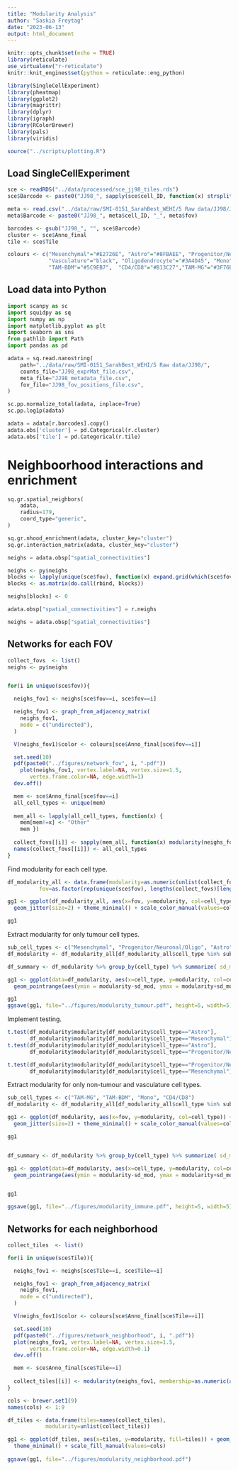 ```yaml
---
title: "Modularity Analysis"
author: "Saskia Freytag"
date: "2023-06-13"
output: html_document
---
```


```r
knitr::opts_chunk$set(echo = TRUE)
library(reticulate)
use_virtualenv("r-reticulate")
knitr::knit_engines$set(python = reticulate::eng_python)

library(SingleCellExperiment)
library(pheatmap)
library(ggplot2)
library(magrittr)
library(dplyr)
library(igraph)
library(RColorBrewer)
library(pals)
library(viridis)

source("../scripts/plotting.R")
```

## Load SingleCellExperiment

```r
sce <- readRDS("../data/processed/sce_jj98_tiles.rds")
sce$Barcode <- paste0("JJ98_", sapply(sce$cell_ID, function(x) strsplit(x, "_", fixed=TRUE)[[1]][4]), "_", sce$fov)

meta <- read.csv("../data/raw/SMI-0151_SarahBest_WEHI/5 Raw data/JJ98/JJ98_metadata_file.csv")
meta$Barcode <- paste0("JJ98_", meta$cell_ID, "_", meta$fov)

barcodes <- gsub("JJ98_", "", sce$Barcode)
cluster <- sce$Anno_final
tile <- sce$Tile

colours <- c("Mesenchymal"="#E2726E", "Astro"="#8FBAEE", "Progenitor/Neuronal/Oligo"="#E5F9BC",
             "Vasculature"="black", "Oligodendrocyte"="#3A4D45", "Mono"="#AB81CB", 
             "TAM-BDM"="#5C9EB7",  "CD4/CD8"="#B13C27","TAM-MG"="#3F76B2")
```

## Load data into Python

```python
import scanpy as sc
import squidpy as sq
import numpy as np
import matplotlib.pyplot as plt
import seaborn as sns
from pathlib import Path
import pandas as pd

adata = sq.read.nanostring(
    path="../data/raw/SMI-0151_SarahBest_WEHI/5 Raw data/JJ98/",
    counts_file="JJ98_exprMat_file.csv",
    meta_file="JJ98_metadata_file.csv",
    fov_file="JJ98_fov_positions_file.csv",
)

sc.pp.normalize_total(adata, inplace=True)
sc.pp.log1p(adata)

adata = adata[r.barcodes].copy()
adata.obs['cluster'] = pd.Categorical(r.cluster)
adata.obs['tile'] = pd.Categorical(r.tile)
```

# Neighboorhood interactions and enrichment

```python
sq.gr.spatial_neighbors(
    adata,
    radius=179,
    coord_type="generic",
)

sq.gr.nhood_enrichment(adata, cluster_key="cluster")
sq.gr.interaction_matrix(adata, cluster_key="cluster")

neighs = adata.obsp["spatial_connectivities"]
```

```r
neighs <- py$neighs
blocks <- lapply(unique(sce$fov), function(x) expand.grid(which(sce$fov==x), which(sce$fov!=x)))
blocks <- as.matrix(do.call(rbind, blocks))

neighs[blocks] <- 0
```

```python
adata.obsp["spatial_connectivities"] = r.neighs

neighs = adata.obsp["spatial_connectivities"]
```

## Networks for each FOV

```r
collect_fovs  <- list()
neighs <- py$neighs


for(i in unique(sce$fov)){

  neighs_fov1 <- neighs[sce$fov==i, sce$fov==i]

  neighs_fov1 <- graph_from_adjacency_matrix(
    neighs_fov1,
    mode = c("undirected"),
  )

  V(neighs_fov1)$color <- colours[sce$Anno_final[sce$fov==i]]

  set.seed(10)
  pdf(paste0("../figures/network_fov", i, ".pdf"))
    plot(neighs_fov1, vertex.label=NA, vertex.size=1.5, 
       vertex.frame.color=NA, edge.width=1)
  dev.off()

  mem <- sce$Anno_final[sce$fov==i]
  all_cell_types <- unique(mem)
  
  mem_all <- lapply(all_cell_types, function(x) {
    mem[mem!=x] <- "Other"
    mem })
  
  collect_fovs[[i]] <- sapply(mem_all, function(x) modularity(neighs_fov1,                membership=as.numeric(as.factor(x))))
  names(collect_fovs[[i]]) <- all_cell_types
}
```

Find modularity for each cell type.

```r
df_modularity_all <- data.frame(modularity=as.numeric(unlist(collect_fovs)), cell_type=unlist(lapply(collect_fovs, names)),
          fov=as.factor(rep(unique(sce$fov), lengths(collect_fovs)[lengths(collect_fovs)!=0])))

gg1 <- ggplot(df_modularity_all, aes(x=fov, y=modularity, col=cell_type)) + 
  geom_jitter(size=2) + theme_minimal() + scale_color_manual(values=colours)

gg1
```

Extract modularity for only tumour cell types.

```r
sub_cell_types <- c("Mesenchymal", "Progenitor/Neuronal/Oligo", "Astro")
df_modularity <- df_modularity_all[df_modularity_all$cell_type %in% sub_cell_types,]

df_summary <- df_modularity %>% group_by(cell_type) %>% summarize( sd_mod=sd(modularity), modularity=mean(modularity))

gg1 <- ggplot(data=df_modularity, aes(x=cell_type, y=modularity, col=cell_type))  + scale_color_manual(values=colours) +
  geom_pointrange(aes(ymin = modularity-sd_mod, ymax = modularity+sd_mod, color=cell_type), data = df_summary, size=1.2, linewidth=1.5) +   geom_jitter(position = position_jitter(0.2), size=2, alpha=0.75) + theme_minimal()

gg1
ggsave(gg1, file="../figures/modularity_tumour.pdf", height=5, width=5)
```

Implement testing.

```r
t.test(df_modularity$modularity[df_modularity$cell_type=="Astro"],
       df_modularity$modularity[df_modularity$cell_type=="Mesenchymal"])
t.test(df_modularity$modularity[df_modularity$cell_type=="Astro"],
       df_modularity$modularity[df_modularity$cell_type=="Progenitor/Neuronal/Oligo"])

t.test(df_modularity$modularity[df_modularity$cell_type=="Progenitor/Neuronal/Oligo"],
       df_modularity$modularity[df_modularity$cell_type=="Mesenchymal"])
```

Extract modularity for only non-tumour and vasculature cell types.

```r
sub_cell_types <- c("TAM-MG", "TAM-BDM", "Mono", "CD4/CD8")
df_modularity <- df_modularity_all[df_modularity_all$cell_type %in% sub_cell_types,]

gg1 <- ggplot(df_modularity, aes(x=fov, y=modularity, col=cell_type)) + 
  geom_jitter(size=2) + theme_minimal() + scale_color_manual(values=colours)

gg1


df_summary <- df_modularity %>% group_by(cell_type) %>% summarize( sd_mod=sd(modularity), modularity=mean(modularity))

gg1 <- ggplot(data=df_modularity, aes(x=cell_type, y=modularity, col=cell_type))  + scale_color_manual(values=colours) +
  geom_pointrange(aes(ymin = modularity-sd_mod, ymax = modularity+sd_mod, color=cell_type), data = df_summary, size=1.2, linewidth=1.5) +   geom_jitter(position = position_jitter(0.2), size=2, alpha=0.75) + theme_minimal()


gg1

ggsave(gg1, file="../figures/modularity_immune.pdf", height=5, width=5)
```

## Networks for each neighborhood

```r
collect_tiles  <- list()

for(i in unique(sce$Tile)){

  neighs_fov1 <- neighs[sce$Tile==i, sce$Tile==i]

  neighs_fov1 <- graph_from_adjacency_matrix(
    neighs_fov1,
    mode = c("undirected"),
  )

  V(neighs_fov1)$color <- colours[sce$Anno_final[sce$Tile==i]]

  set.seed(10)
  pdf(paste0("../figures/network_neighborhood", i, ".pdf"))
  plot(neighs_fov1, vertex.label=NA, vertex.size=1.5, 
       vertex.frame.color=NA, edge.width=0.1)
  dev.off()

  mem <- sce$Anno_final[sce$Tile==i]
  
  collect_tiles[[i]] <- modularity(neighs_fov1, membership=as.numeric(as.factor(mem)))
}
```

```r
cols <- brewer.set1(9)
names(cols) <- 1:9

df_tiles <- data.frame(tiles=names(collect_tiles),
            modularity=unlist(collect_tiles))

gg1 <- ggplot(df_tiles, aes(x=tiles, y=modularity, fill=tiles)) + geom_col(colour="black") + 
  theme_minimal() + scale_fill_manual(values=cols)
 
ggsave(gg1, file="../figures/modularity_neighborhood.pdf")
```

